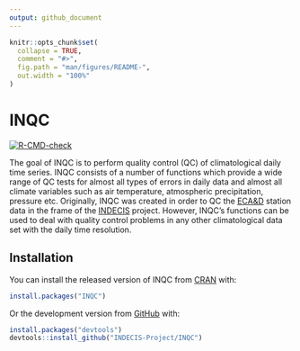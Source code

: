```yaml
---
output: github_document
---
```


<!-- README.md is generated from README.Rmd. Please edit that file -->

```r
knitr::opts_chunk$set(
  collapse = TRUE,
  comment = "#>",
  fig.path = "man/figures/README-",
  out.width = "100%"
)
```

# INQC

<!-- badges: start -->
[![R-CMD-check](https://github.com/OlegSkrynyk/INQC/workflows/R-CMD-check/badge.svg)](https://github.com/OlegSkrynyk/INQC/actions)
<!-- badges: end -->

The goal of INQC is to perform quality control (QC) of climatological daily time series. INQC consists of a number of functions which provide a wide range of QC tests for almost all types of errors in daily data and almost all climate variables such as air temperature, atmospheric precipitation, pressure etc. Originally, INQC was created in order to QC the [ECA&D](https://www.ecad.eu/dailydata/predefinedseries.php) station data in the frame of the [INDECIS](http://www.indecis.eu/) project. However, INQC's functions can be used to deal with quality control problems in any other climatological data set with the daily time resolution. 

## Installation

You can install the released version of INQC from [CRAN](https://CRAN.R-project.org) with:

``` r
install.packages("INQC")
```
Or the development version from [GitHub](https://github.com/INDECIS-Project/INQC) with:

``` r
install.packages("devtools")
devtools::install_github("INDECIS-Project/INQC")
```